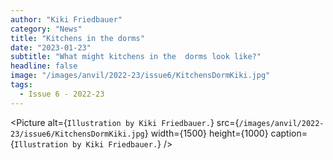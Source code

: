 ```yaml
---
author: "Kiki Friedbauer"
category: "News"
title: "Kitchens in the dorms"
date: "2023-01-23"
subtitle: "What might kitchens in the  dorms look like?"
headline: false
image: "/images/anvil/2022-23/issue6/KitchensDormKiki.jpg"
tags:
  - Issue 6 - 2022-23
---
```


<Picture
	alt={`Illustration by Kiki Friedbauer.`}
	src={`/images/anvil/2022-23/issue6/KitchensDormKiki.jpg`}
	width={1500}
	height={1000}
	caption={`Illustration by Kiki Friedbauer.`}
/>
